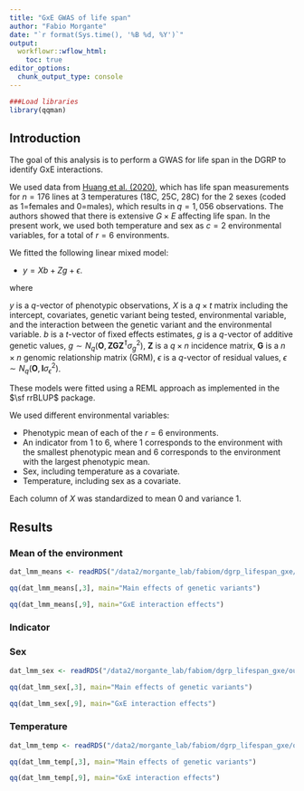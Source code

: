 ```yaml
---
title: "GxE GWAS of life span"
author: "Fabio Morgante"
date: "`r format(Sys.time(), '%B %d, %Y')`"
output: 
  workflowr::wflow_html:
    toc: true
editor_options:
  chunk_output_type: console
---
```


```r
###Load libraries
library(qqman)
```

## Introduction

The goal of this analysis is to perform a GWAS for life span in the DGRP to identify GxE interactions.

We used data from [Huang et al. (2020)](https://journals.plos.org/plosbiology/article?id=10.1371/journal.pbio.3000645), which
has life span measurements for $n=176$ lines at 3 temperatures (18C, 25C, 28C) for the 2 sexes (coded as 1=females and 0=males), 
which results in $q=1,056$ observations. 
The authors showed that there is extensive $G \times E$ affecting life span. In the present work, we used both temperature 
and sex as $c=2$ environmental variables, for a total of $r=6$ environments.

We fitted the following linear mixed model:

* $y = Xb + Zg + \epsilon$.

where

$y$ is a $q$-vector of phenotypic observations, 
$X$ is a $q \times t$ matrix including the intercept, covariates, genetic variant being tested, environmental variable,
and the interaction between the genetic variant and the environmental variable.
$b$ is a $t$-vector of fixed effects estimates,
$g$ is a $q$-vector of additive genetic values, $g \sim N_q(\mathbf O, \mathbf{ZGZ^\intercal} \sigma^2_g)$, 
$\mathbf Z$ is a $q \times n$ incidence matrix, 
$\mathbf G$ is a $n \times n$ genomic relationship matrix (GRM), 
$\epsilon$ is a $q$-vector of residual values, $\epsilon \sim N_q(\mathbf O, \mathbf{I} \sigma^2_\epsilon)$.

These models were fitted using a REML approach as implemented in the $\sf rrBLUP$ package.

We used different environmental variables:

* Phenotypic mean of each of the $r = 6$ environments.
* An indicator from 1 to 6, where 1 corresponds to the environment with the smallest phenotypic mean and 6 corresponds 
to the environment with the largest phenotypic mean.
* Sex, including temperature as a covariate.
* Temperature, including sex as a covariate.

Each column of $X$ was standardized to mean 0 and variance 1.


## Results

### Mean of the environment

```r
dat_lmm_means <- readRDS("/data2/morgante_lab/fabiom/dgrp_lifespan_gxe/output/GxE_gwas/dgrp_lifespan_gxe_gwas_gxe_lmm_means_stand.rds")

qq(dat_lmm_means[,3], main="Main effects of genetic variants")

qq(dat_lmm_means[,9], main="GxE interaction effects")
```


### Indicator

<!-- ```{r ind, fig.height=10, fig.width=10} -->
<!-- dat_lmm_ind <- readRDS("/data2/morgante_lab/fabiom/dgrp_lifespan_gxe/output/GxE_gwas/dgrp_lifespan_gxe_gwas_gxe_lmm_indicator_stand.rds") -->

<!-- qq(dat_lmm_ind[,3], main="Main effects of genetic variants") -->

<!-- qq(dat_lmm_ind[,9], main="GxE interaction effects") -->

<!-- ``` -->


### Sex

```r
dat_lmm_sex <- readRDS("/data2/morgante_lab/fabiom/dgrp_lifespan_gxe/output/GxE_gwas/dgrp_lifespan_gxe_gwas_gxe_lmm_sex_stand.rds")

qq(dat_lmm_sex[,3], main="Main effects of genetic variants")

qq(dat_lmm_sex[,9], main="GxE interaction effects")

```


### Temperature

```r
dat_lmm_temp <- readRDS("/data2/morgante_lab/fabiom/dgrp_lifespan_gxe/output/GxE_gwas/dgrp_lifespan_gxe_gwas_gxe_lmm_temp_stand.rds")

qq(dat_lmm_temp[,3], main="Main effects of genetic variants")

qq(dat_lmm_temp[,9], main="GxE interaction effects")

```


